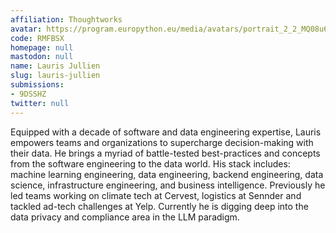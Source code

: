 ```yaml
---
affiliation: Thoughtworks
avatar: https://program.europython.eu/media/avatars/portrait_2_2_MQ08u6U.jpg
code: RMFBSX
homepage: null
mastodon: null
name: Lauris Jullien
slug: lauris-jullien
submissions:
- 9DSSHZ
twitter: null
---
```


Equipped with a decade of software and data engineering expertise, Lauris empowers teams and organizations to supercharge decision-making with their data. He brings a myriad of battle-tested best-practices and concepts from the software engineering to the data world. His stack includes: machine learning engineering, data engineering, backend engineering, data science, infrastructure engineering, and business intelligence. Previously he led teams working on climate tech at Cervest, logistics at Sennder and tackled ad-tech challenges at Yelp. Currently he is digging deep into the data privacy and compliance area in the LLM paradigm.
